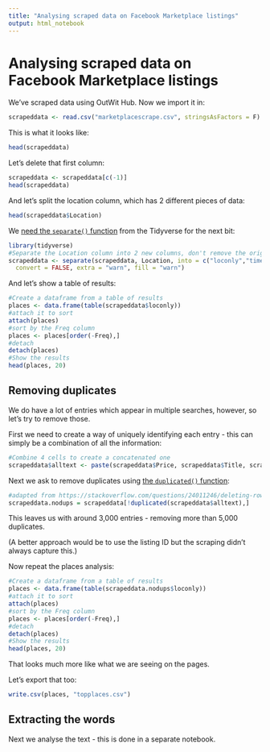 ```yaml
---
title: "Analysing scraped data on Facebook Marketplace listings"
output: html_notebook
---
```


# Analysing scraped data on Facebook Marketplace listings

We've scraped data using OutWit Hub. Now we import it in:

```r
scrapeddata <- read.csv("marketplacescrape.csv", stringsAsFactors = F)
```

This is what it looks like:

```r
head(scrapeddata)
```

Let's delete that first column:

```r
scrapeddata <- scrapeddata[c(-1)]
head(scrapeddata)
```

And let's split the location column, which has 2 different pieces of data:

```r
head(scrapeddata$Location)
```

We [need the `separate()` function](https://tidyr.tidyverse.org/reference/separate.html) from the Tidyverse for the next bit:

```r
library(tidyverse)
#Separate the Location column into 2 new columns, don't remove the original column
scrapeddata <- separate(scrapeddata, Location, into = c("loconly","timestamp"), sep = " · ", remove = F,
  convert = FALSE, extra = "warn", fill = "warn")
```

And let's show a table of results:

```r
#Create a dataframe from a table of results
places <- data.frame(table(scrapeddata$loconly))
#attach it to sort
attach(places)
#sort by the Freq column
places <- places[order(-Freq),]
#detach
detach(places)
#Show the results
head(places, 20)
```

## Removing duplicates

We do have a lot of entries which appear in multiple searches, however, so let's try to remove those.

First we need to create a way of uniquely identifying each entry - this can simply be a combination of all the information:

```r
#Combine 4 cells to create a concatenated one
scrapeddata$alltext <- paste(scrapeddata$Price, scrapeddata$Title, scrapeddata$Location, scrapeddata$timestamp, sep=":")
```

Next we ask to remove duplicates using [the `duplicated()` function](https://www.datanovia.com/en/lessons/identify-and-remove-duplicate-data-in-r/):

```r
#adapted from https://stackoverflow.com/questions/24011246/deleting-rows-that-are-duplicated-in-one-column-based-on-the-conditions-of-anoth
scrapeddata.nodups = scrapeddata[!duplicated(scrapeddata$alltext),]
```

This leaves us with around 3,000 entries - removing more than 5,000 duplicates.

(A better approach would be to use the listing ID but the scraping didn't always capture this.)

Now repeat the places analysis:

```r
#Create a dataframe from a table of results
places <- data.frame(table(scrapeddata.nodups$loconly))
#attach it to sort
attach(places)
#sort by the Freq column
places <- places[order(-Freq),]
#detach
detach(places)
#Show the results
head(places, 20)
```

That looks much more like what we are seeing on the pages.

Let's export that too:

```r
write.csv(places, "topplaces.csv")
```



## Extracting the words

Next we analyse the text - this is done in a separate notebook.
